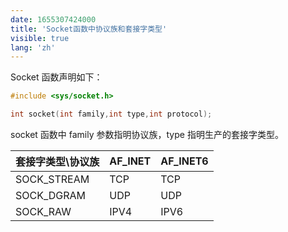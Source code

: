 ```yaml
---
date: 1655307424000
title: 'Socket函数中协议族和套接字类型'
visible: true
lang: 'zh'
---
```


Socket 函数声明如下：

```c
#include <sys/socket.h>

int socket(int family,int type,int protocol);
```

socket 函数中 family 参数指明协议族，type 指明生产的套接字类型。

| 套接字类型\协议族 | AF_INET | AF_INET6 |
| ----------------- | ------- | -------- |
| SOCK_STREAM       | TCP     | TCP      |
| SOCK_DGRAM        | UDP     | UDP      |
| SOCK_RAW          | IPV4    | IPV6     |
